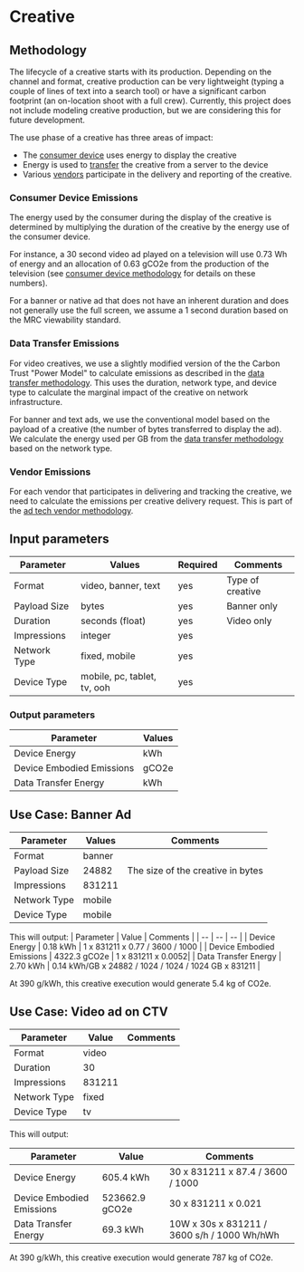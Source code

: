 # Creative

## Methodology

The lifecycle of a creative starts with its production. Depending on the channel and format, creative production can be very lightweight (typing a couple of lines of text into a search tool) or have a significant carbon footprint (an on-location shoot with a full crew). Currently, this project does not include modeling creative production, but we are considering this for future development.

The use phase of a creative has three areas of impact:

- The [consumer device](./consumer_devices) uses energy to display the creative
- Energy is used to [transfer](./data_transfer) the creative from a server to the device
- Various [vendors](./ad_tech_model) participate in the delivery and reporting of the creative.

### Consumer Device Emissions

The energy used by the consumer during the display of the creative is determined by multiplying the duration of the creative by the energy use of the consumer device.

For instance, a 30 second video ad played on a television will use 0.73 Wh of energy and an allocation of 0.63 gCO2e from the production of the television (see [consumer device methodology](./consumer_devices) for details on these numbers).

For a banner or native ad that does not have an inherent duration and does not generally use the full screen, we assume a 1 second duration based on the MRC viewability standard.

### Data Transfer Emissions

For video creatives, we use a slightly modified version of the the Carbon Trust "Power Model" to calculate emissions as described in the [data transfer methodology](./data_transfer). This uses the duration, network type, and device type to calculate the marginal impact of the creative on network infrastructure.

For banner and text ads, we use the conventional model based on the payload of a creative (the number of bytes transferred to display the ad). We calculate the energy used per GB from the [data transfer methodology](./data_transfer) based on the network type.

### Vendor Emissions

For each vendor that participates in delivering and tracking the creative, we need to calculate the emissions per creative delivery request. This is part of the [ad tech vendor methodology](./ad_tech_model).

## Input parameters

| Parameter    | Values                      | Required | Comments         |
| ------------ | --------------------------- | -------- | ---------------- |
| Format       | video, banner, text         | yes      | Type of creative |
| Payload Size | bytes                       | yes      | Banner only      |
| Duration     | seconds (float)             | yes      | Video only       |
| Impressions  | integer                     | yes      |                  |
| Network Type | fixed, mobile               | yes      |                  |
| Device Type  | mobile, pc, tablet, tv, ooh | yes      |                  |

### Output parameters

| Parameter                 | Values |
| ------------------------- | ------ |
| Device Energy             | kWh    |
| Device Embodied Emissions | gCO2e  |
| Data Transfer Energy      | kWh    |

## Use Case: Banner Ad

| Parameter    | Values | Comments                          |
| ------------ | ------ | --------------------------------- |
| Format       | banner |                                   |
| Payload Size | 24882  | The size of the creative in bytes |
| Impressions  | 831211 |                                   |
| Network Type | mobile |                                   |
| Device Type  | mobile |                                   |

This will output:
| Parameter | Value | Comments |
| -- | -- | -- |
| Device Energy | 0.18 kWh | 1 x 831211 x 0.77 / 3600 / 1000 |
| Device Embodied Emissions | 4322.3 gCO2e | 1 x 831211 x 0.0052|
| Data Transfer Energy | 2.70 kWh | 0.14 kWh/GB x 24882 / 1024 / 1024 / 1024 GB x 831211 |

At 390 g/kWh, this creative execution would generate 5.4 kg of CO2e.

## Use Case: Video ad on CTV

| Parameter    | Value  | Comments |
| ------------ | ------ | -------- |
| Format       | video  |          |
| Duration     | 30     |          |
| Impressions  | 831211 |          |
| Network Type | fixed  |          |
| Device Type  | tv     |          |

This will output:

| Parameter                 | Value          | Comments                                    |
| ------------------------- | -------------- | ------------------------------------------- |
| Device Energy             | 605.4 kWh      | 30 x 831211 x 87.4 / 3600 / 1000            |
| Device Embodied Emissions | 523662.9 gCO2e | 30 x 831211 x 0.021                         |
| Data Transfer Energy      | 69.3 kWh       | 10W x 30s x 831211 / 3600 s/h / 1000 Wh/hWh |

At 390 g/kWh, this creative execution would generate 787 kg of CO2e.
